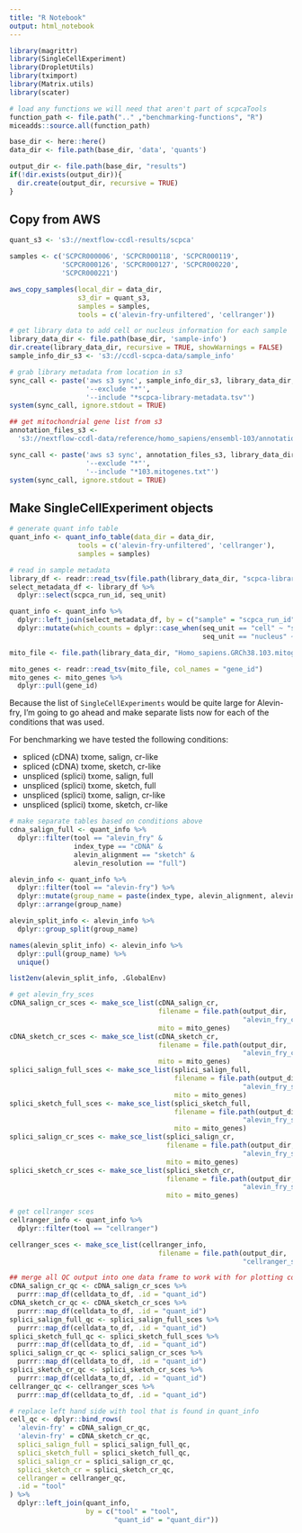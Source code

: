 ```yaml
---
title: "R Notebook"
output: html_notebook
---
```



```r
library(magrittr)
library(SingleCellExperiment)
library(DropletUtils)
library(tximport)
library(Matrix.utils)
library(scater)
```

```r
# load any functions we will need that aren't part of scpcaTools
function_path <- file.path(".." ,"benchmarking-functions", "R")
miceadds::source.all(function_path)
```

```r
base_dir <- here::here()
data_dir <- file.path(base_dir, 'data', 'quants')

output_dir <- file.path(base_dir, "results")
if(!dir.exists(output_dir)){
  dir.create(output_dir, recursive = TRUE)
}
```


## Copy from AWS 

```r
quant_s3 <- 's3://nextflow-ccdl-results/scpca'

samples <- c('SCPCR000006', 'SCPCR000118', 'SCPCR000119', 
             'SCPCR000126', 'SCPCR000127', 'SCPCR000220',
             'SCPCR000221')
```


```r
aws_copy_samples(local_dir = data_dir,
                 s3_dir = quant_s3,
                 samples = samples,
                 tools = c('alevin-fry-unfiltered', 'cellranger'))
```


```r
# get library data to add cell or nucleus information for each sample
library_data_dir <- file.path(base_dir, 'sample-info')
dir.create(library_data_dir, recursive = TRUE, showWarnings = FALSE)
sample_info_dir_s3 <- 's3://ccdl-scpca-data/sample_info'

# grab library metadata from location in s3
sync_call <- paste('aws s3 sync', sample_info_dir_s3, library_data_dir,
                   '--exclude "*"', 
                   '--include "*scpca-library-metadata.tsv"')
system(sync_call, ignore.stdout = TRUE)

## get mitochondrial gene list from s3
annotation_files_s3 <- 
  's3://nextflow-ccdl-data/reference/homo_sapiens/ensembl-103/annotation/'

sync_call <- paste('aws s3 sync', annotation_files_s3, library_data_dir,
                   '--exclude "*"', 
                   '--include "*103.mitogenes.txt"')
system(sync_call, ignore.stdout = TRUE)
```


## Make SingleCellExperiment objects 

```r
# generate quant info table
quant_info <- quant_info_table(data_dir = data_dir,
                 tools = c('alevin-fry-unfiltered', 'cellranger'),
                 samples = samples)
```


```r
# read in sample metadata
library_df <- readr::read_tsv(file.path(library_data_dir, "scpca-library-metadata.tsv"))
select_metadata_df <- library_df %>%
  dplyr::select(scpca_run_id, seq_unit)

quant_info <- quant_info %>% 
  dplyr::left_join(select_metadata_df, by = c("sample" = "scpca_run_id")) %>%
  dplyr::mutate(which_counts = dplyr::case_when(seq_unit == "cell" ~ "spliced",
                                                seq_unit == "nucleus" ~ "unspliced"))
```


```r
mito_file <- file.path(library_data_dir, "Homo_sapiens.GRCh38.103.mitogenes.txt")

mito_genes <- readr::read_tsv(mito_file, col_names = "gene_id")
mito_genes <- mito_genes %>%
  dplyr::pull(gene_id)
```

Because the list of `SingleCellExperiments` would be quite large for Alevin-fry, I'm going to go ahead and make separate lists now for each of the conditions that was used. 

For benchmarking we have tested the following conditions:

- spliced (cDNA) txome, salign, cr-like
- spliced (cDNA) txome, sketch, cr-like
- unspliced (splici) txome, salign, full
- unspliced (splici) txome, sketch, full
- unspliced (splici) txome, salign, cr-like
- unspliced (splici) txome, sketch, cr-like

```r
# make separate tables based on conditions above 
cdna_salign_full <- quant_info %>%
  dplyr::filter(tool == "alevin_fry" &
                index_type == "cDNA" &
                alevin_alignment == "sketch" &
                alevin_resolution == "full")

alevin_info <- quant_info %>%
  dplyr::filter(tool == "alevin-fry") %>%
  dplyr::mutate(group_name = paste(index_type, alevin_alignment, alevin_resolution, sep = "_")) %>%
  dplyr::arrange(group_name) 

alevin_split_info <- alevin_info %>%
  dplyr::group_split(group_name)

names(alevin_split_info) <- alevin_info %>%
  dplyr::pull(group_name) %>%
  unique()

list2env(alevin_split_info, .GlobalEnv)
```



```r
# get alevin_fry_sces
cDNA_salign_cr_sces <- make_sce_list(cDNA_salign_cr,
                                     filename = file.path(output_dir, 
                                                          "alevin_fry_cDNA_salign_cr_sces.rds"), 
                                     mito = mito_genes)
cDNA_sketch_cr_sces <- make_sce_list(cDNA_sketch_cr, 
                                     filename = file.path(output_dir, 
                                                          "alevin_fry_cDNA_sketch_cr_sces.rds"), 
                                     mito = mito_genes)
splici_salign_full_sces <- make_sce_list(splici_salign_full, 
                                         filename = file.path(output_dir, 
                                                          "alevin_fry_splici_full_cr_sces.rds"), 
                                         mito = mito_genes)
splici_sketch_full_sces <- make_sce_list(splici_sketch_full,
                                         filename = file.path(output_dir, 
                                                          "alevin_fry_splici_sketch_full_sces.rds"),
                                         mito = mito_genes)
splici_salign_cr_sces <- make_sce_list(splici_salign_cr, 
                                       filename = file.path(output_dir, 
                                                          "alevin_fry_splici_salign_cr_sces.rds"), 
                                       mito = mito_genes)
splici_sketch_cr_sces <- make_sce_list(splici_sketch_cr, 
                                       filename = file.path(output_dir, 
                                                          "alevin_fry_splici_sketch_cr_sces.rds"), 
                                       mito = mito_genes)
```


```r
# get cellranger sces 
cellranger_info <- quant_info %>%
  dplyr::filter(tool == "cellranger")

cellranger_sces <- make_sce_list(cellranger_info, 
                                     filename = file.path(output_dir,
                                                          "cellranger_sces.rds"))
```

```r
## merge all QC output into one data frame to work with for plotting comparisons
cDNA_salign_cr_qc <- cDNA_salign_cr_sces %>%
  purrr::map_df(celldata_to_df, .id = "quant_id")
cDNA_sketch_cr_qc <- cDNA_sketch_cr_sces %>%
  purrr::map_df(celldata_to_df, .id = "quant_id")
splici_salign_full_qc <- splici_salign_full_sces %>%
  purrr::map_df(celldata_to_df, .id = "quant_id")
splici_sketch_full_qc <- splici_sketch_full_sces %>%
  purrr::map_df(celldata_to_df, .id = "quant_id")
splici_salign_cr_qc <- splici_salign_cr_sces %>%
  purrr::map_df(celldata_to_df, .id = "quant_id")
splici_sketch_cr_qc <- splici_sketch_cr_sces %>%
  purrr::map_df(celldata_to_df, .id = "quant_id")
cellranger_qc <- cellranger_sces %>%
  purrr::map_df(celldata_to_df, .id = "quant_id")
```

```r
# replace left hand side with tool that is found in quant_info
cell_qc <- dplyr::bind_rows(
  'alevin-fry' = cDNA_salign_cr_qc,
  'alevin-fry' = cDNA_sketch_cr_qc,
  splici_salign_full = splici_salign_full_qc,
  splici_sketch_full = splici_sketch_full_qc,
  splici_salign_cr = splici_salign_cr_qc,
  splici_sketch_cr = splici_sketch_cr_qc,
  cellranger = cellranger_qc,
  .id = "tool"
) %>%
  dplyr::left_join(quant_info,
                   by = c("tool" = "tool", 
                          "quant_id" = "quant_dir"))
```

